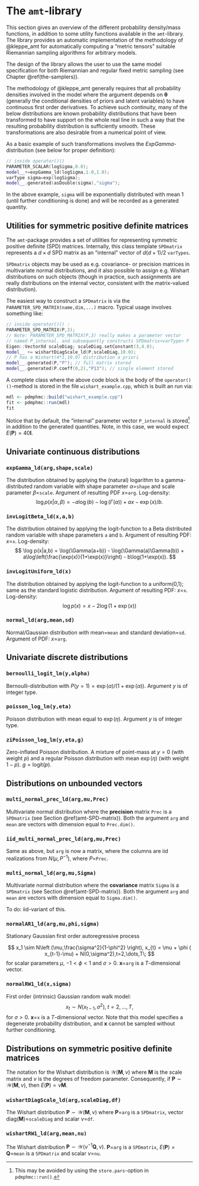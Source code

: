 # The `amt`-library {#amt-lib}

This section gives an overview of the different probability density/mass functions, in addition to some utility functions available in the `amt`-library. The library provides an automatic
implementation of the methodology of @kleppe_amt for automatically computing a "metric tensors" suitable Riemannian sampling algorithms for arbitrary models. 

The design of the library allows the user to use the same model specification for both Riemannian and regular fixed metric sampling (see Chapter \@ref(the-samplers)).

The methodology of @kleppe_amt generally requires that all probability densities involved in the model where the argument depends on $\boldsymbol \theta$ (generally the conditional densities of priors and latent variables) to have continuous first order derivatives. To achieve such continuity, many of the below distributions are known probability distributions that have been transformed to have support on the whole real line in such a way that the resulting probability distribution is sufficiently smooth. These transformations are also desirable from a numerical point of view. 

As a basic example of such transformations involves the $ExpGamma$-distribution (see below for proper definition):
```cc
// inside operator()()
PARAMETER_SCALAR(logSigma,0.0);
model__+=expGamma_ld(logSigma,1.0,1.0);
varType sigma=exp(logSigma); 
model__.generated(asDouble(sigma),"sigma");
```
In the above example, `sigma` will be exponentially distributed with mean 1 (until further conditioning is done) and will be recorded as a generated quantity.

## Utilities for symmetric positive definite matrices {#amt-SPD-matrix}

The `amt`-package provides a set of utilities for representing symmetric positive definite (SPD) matrices. Internally, this class template `SPDmatrix` represents a $d \times d$ SPD matrix as an "internal" vector of $d(d+1)/2$ `varTypes`.

`SPDmatrix` objects may be used as e.g. covariance- or precision matrices in multivariate normal distributions, and it also possible to assign e.g. Wishart distributions on such objects (though in practice, such assignments are really distributions on the internal vector, consistent with the matrix-valued distribution).

The easiest way to construct a `SPDmatrix` is via the `PARAMETER_SPD_MATRIX(name,dim,...)` macro. Typical usage involves something like:
```cc
// inside operator()() : 
PARAMETER_SPD_MATRIX(P,3); 
// Note: PARAMETER_SPD_MATRIX(P,3) really makes a parameter vector  
// named P_internal, and subsequently constructs SPDmatrix<varType> P
Eigen::VectorXd scaleDiag; scaleDiag.setConstant(3,4.0);
model__ += wishartDiagScale_ld(P,scaleDiag,10.0); 
// P has a Wishart(4*I,10.0) distribution a priori 
model__.generated(P,"P"); // full matrix stored
model__.generated(P.coeff(0,2),"P13"); // single element stored
```

A complete class where the above code block is the body of the `operator()()`-method is stored in the file `wishart_example.cpp`, which is built an run via:
```r
mdl <- pdmphmc::build("wishart_example.cpp")
fit <- pdmphmc::run(mdl)
fit
```

Notice that by default, the "internal" parameter vector `P_internal` is stored^[This may be avoided by using the `store.pars`-option in `pdmphmc::run()`.] in addition to the generated quantities. Note, in this case, we would expect $E(\mathbf P)=40 \mathbf I$.

## Univariate continuous distributions

### `expGamma_ld(arg,shape,scale)`
The distribution obtained by applying the (natural) logarithm to a gamma-distributed random variable with shape parameter $\alpha=$`shape` and scale parameter $\beta=$`scale`. Argument of resulting PDF $x=$`arg`. Log-density:
$$
\log p(x|\alpha,\beta) = -a\log(b) - \log(\Gamma(a)) + ax - \exp(x)/b.
$$


### `invLogitBeta_ld(x,a,b)`
The distribution obtained by applying the logit-function to a Beta distributed random variable with shape parameters `a` and `b`. Argument of resulting PDF: $x=$`x`. Log-density:
$$
\log p(x|a,b) = \log(\Gamma(a+b)) - \log(\Gamma(a)\Gamma(b)) + a\log\left(\frac{\exp(x)}{1+\exp(x)}\right) - b\log(1+\exp(x)).
$$

### `invLogitUniform_ld(x)`

The distribution obtained by applying the logit-function to a uniform(0,1); same as the standard logistic distribution. Argument of resulting PDF: $x=$`x`. Log-density:
$$
\log p(x) = x - 2\log(1+\exp(x))
$$

### `normal_ld(arg,mean,sd)`

Normal/Gaussian distribution with mean=`mean` and standard deviation=`sd`. Argument of PDF: $x=$`arg`.

## Univariate discrete distributions 

### `bernoulli_logit_lm(y,alpha)`

Bernoulli-distribution with $P(y=1)=\exp(\alpha)/(1+\exp(\alpha))$. Argument $y$ is of integer type.

### `poisson_log_lm(y,eta)`

Poisson distribution with mean equal to $\exp(\eta)$. Argument $y$ is of integer type.

### `ziPoisson_log_lm(y,eta,g)`

Zero-inflated Poisson distribution. A mixture of point-mass at $y=0$ (with weight $p$) and a regular Poisson distribution with mean $\exp(\eta)$ (with weight $1-p$). $g=\text{logit}(p)$. 

## Distributions on unbounded vectors

### `multi_normal_prec_ld(arg,mu,Prec)`

Multivariate normal distribution where the **precision** matrix `Prec` is a `SPDmatrix` (see Section \@ref(amt-SPD-matrix)). Both the argument `arg` and `mean` are vectors with dimension equal to `Prec.dim()`.

### `iid_multi_normal_prec_ld(arg,mu,Prec)`

Same as above, but `arg` is now a matrix, where the columns are iid realizations from $N(\mu,P^{-1})$, where $P=$`Prec`.

### `multi_normal_ld(arg,mu,Sigma)`

Multivariate normal distribution where the **covariance** matrix `Sigma` is a `SPDmatrix` (see Section \@ref(amt-SPD-matrix)). Both the argument `arg` and `mean` are vectors with dimension equal to `Sigma.dim()`.

To do: iid-variant of this.

### `normalAR1_ld(arg,mu,phi,sigma)`

Stationary Gaussian first order autoregressive process

$$
x_1 \sim N\left (\mu,\frac{\sigma^2}{1-\phi^2} \right), x_{t} = \mu + \phi ( x_{t-1}-\mu) + N(0,\sigma^2),t=2,\dots,T\;
$$
for scalar parameters $\mu$, $-1<\phi<1$ and $\sigma>0$. $\mathbf x=$`arg` is a $T$-dimensional vector.

### `normalRW1_ld(x,sigma)`

First order (intrinsic) Gaussian random walk model:
$$
x_t \sim N(x_{t-1},\sigma^2),\; t=2,\dots,T,
$$
for $\sigma>0$. $\mathbf x=$`x` is a $T$-dimensional vector. Note that this model specifies a degenerate probability distribution, and $\mathbf x$ cannot be sampled without further conditioning.


## Distributions on symmetric positive definite matrices

The notation for the Wishart distribution is $\mathcal W(\mathbf M,\nu)$ where $\mathbf M$ is the scale matrix and $\nu$ is the degrees of freedom parameter. Consequently, if $\mathbf P \sim  \mathcal W(\mathbf M,\nu)$, then $E(\mathbf P)=\nu \mathbf M$.

### `wishartDiagScale_ld(arg,scaleDiag,df)`

The Wishart distribution $\mathbf P \sim \mathcal W(\mathbf M,\nu)$ where $\mathbf P=$`arg` is a `SPDmatrix`, vector $\text{diag}(\mathbf M)$=`scaleDiag` and scalar $\nu=$`df`. 


### `wishartRW1_ld(arg,mean,nu)`

The Wishart distribution $\mathbf P \sim \mathcal W(\nu^{-1}\mathbf Q,\nu)$. $\mathbf P=$`arg` is a `SPDmatrix`, $E(\mathbf P)=\mathbf Q=$`mean` is a `SPDmatrix` and scalar $\nu=$`nu`.

